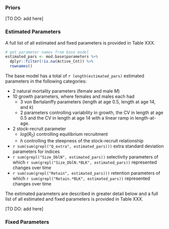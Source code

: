 ### Priors

[TO DO: add here]

### Estimated Parameters

A full list of all estimated and fixed parameters is provided in Table XXX. 

```r
# get parameter names from base model
estimated_pars <- mod.base$parameters %>%
  dplyr::filter(!is.na(Active_Cnt)) %>%
  rownames()
```

The base model has a total of `r length(estimated_pars)` estimated parameters 
in the following categories:

- 2 natural mortality parameters (female and male $M$)
- 10 growth parameters, where females and males each had
  - 3 von Bertalanffy parameters (length at age 0.5, length at age 14, and $k$)
  - 2 parameters controlling variability in growth, the CV in length at age 0.5
  and the CV in length at age 14 with a linear ramp in length-at-age.
- 2 stock-recruit parameter
  - $log(R_0)$ controlling equilibrium recruitment
  - $h$ controlling the steepness of the stock-recruit relationship
- `r sum(sum(grepl("Q_extra", estimated_pars)))` extra standard deviation parameters
for indices
- `r sum(grepl("Size_DblN", estimated_pars))` selectivity parameters of which
`r sum(grepl("Size_DblN.*BLK", estimated_pars))` represented changes over time
- `r sum(sum(grepl("Retain", estimated_pars)))` retention parameters of which
`r sum(grepl("Retain.*BLK", estimated_pars))` represented changes over time

The estimated parameters are described in greater detail below and a full list of 
all estimated and fixed parameters is provided in Table XXX.

[TO DO: add here]

### Fixed Parameters

